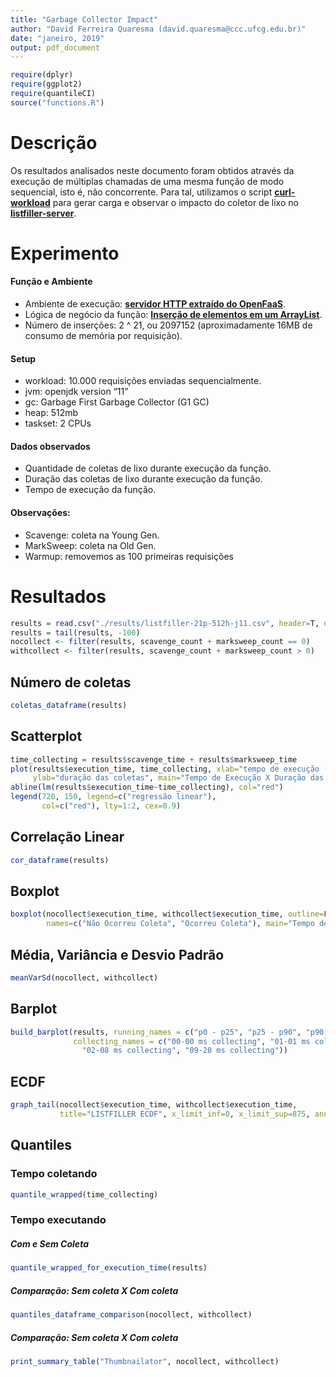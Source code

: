 ```yaml
---
title: "Garbage Collector Impact"
author: "David Ferreira Quaresma (david.quaresma@ccc.ufcg.edu.br)"
date: "janeiro, 2019"
output: pdf_document
---
```


```r
require(dplyr)
require(ggplot2)
require(quantileCI)
source("functions.R")
```

# Descrição
Os resultados analisados neste documento foram obtidos através da execução de múltiplas chamadas de uma mesma função de modo sequencial, isto é, não concorrente. Para tal, utilizamos o script [**curl-workload**](https://github.com/dfquaresma/pibic-faas/blob/master/analysis/curl-workload.sh) para gerar carga e observar o impacto do coletor de lixo no [**listfiller-server**](https://github.com/dfquaresma/pibic-faas/tree/master/http-servers/listfiller-server).

# Experimento
#### Função e Ambiente
- Ambiente de execução: [**servidor HTTP extraído do OpenFaaS**](https://github.com/dfquaresma/pibic-faas/blob/master/http-servers/listfiller-server/src/main/java/com/listfiller/server/App.java).
- Lógica de negócio da função: [**Inserção de elementos em um ArrayList**](https://github.com/dfquaresma/pibic-faas/blob/master/http-servers/listfiller-server/src/main/java/com/listfiller/function/Handler.java).
- Número de inserções: 2 ^ 21, ou 2097152 (aproximadamente 16MB de consumo de memória por requisição).

#### Setup
- workload: 10.000 requisições enviadas sequencialmente.
- jvm: openjdk version "11"
- gc:  Garbage First Garbage Collector (G1 GC) 
- heap: 512mb
- taskset: 2 CPUs

#### Dados observados 
- Quantidade de coletas de lixo durante execução da função.
- Duração das coletas de lixo durante execução da função.
- Tempo de execução da função.

#### Observações:
- Scavenge: coleta na Young Gen.
- MarkSweep: coleta na Old Gen.
- Warmup: removemos as 100 primeiras requisições

# Resultados
```r
results = read.csv("./results/listfiller-21p-512h-j11.csv", header=T, dec=".")
results = tail(results, -100)
nocollect <- filter(results, scavenge_count + marksweep_count == 0)
withcollect <- filter(results, scavenge_count + marksweep_count > 0)
```

## Número de coletas
```r
coletas_dataframe(results)
```

## Scatterplot
```r
time_collecting = results$scavenge_time + results$marksweep_time
plot(results$execution_time, time_collecting, xlab="tempo de execução (ms)",
     ylab="duração das coletas", main="Tempo de Execução X Duração das Coletas")
abline(lm(results$execution_time~time_collecting), col="red")
legend(720, 150, legend=c("regressão linear"),
       col=c("red"), lty=1:2, cex=0.9)
```

## Correlação Linear
```r
cor_dataframe(results)
```

## Boxplot
```r
boxplot(nocollect$execution_time, withcollect$execution_time, outline=FALSE,
        names=c("Não Ocorreu Coleta", "Ocorreu Coleta"), main="Tempo de execução")
```

## Média, Variância e Desvio Padrão
```r
meanVarSd(nocollect, withcollect)
```

## Barplot
```r
build_barplot(results, running_names = c("p0 - p25", "p25 - p90", "p90 - p95", "p95 - p99.999"),
              collecting_names = c("00-00 ms collecting", "01-01 ms collecting",
                "02-08 ms collecting", "09-28 ms collecting"))
```

## ECDF
```r
graph_tail(nocollect$execution_time, withcollect$execution_time,
           title="LISTFILLER ECDF", x_limit_inf=0, x_limit_sup=875, annotate_y=0.90)
```

## Quantiles
### Tempo coletando
```r
quantile_wrapped(time_collecting)
```

### Tempo executando 
##### Com e Sem Coleta
```r
quantile_wrapped_for_execution_time(results)
```

##### Comparação: Sem coleta X Com coleta
```r
quantiles_dataframe_comparison(nocollect, withcollect)
```

##### Comparação: Sem coleta X Com coleta
```r
print_summary_table("Thumbnailator", nocollect, withcollect)
```
